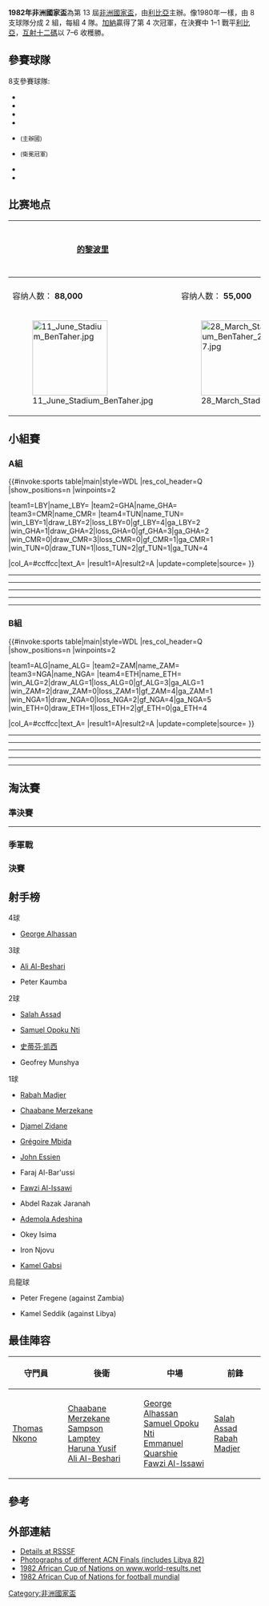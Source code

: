 {{no footnotes|time=2018-11-15T02:29:22+00:00}}
{{Infobox 國際足球賽事賽季
| tourney_name     = 非洲國家盃
| year             = 1982年
| other_titles     = 1982 African Cup of Nations
| image            = 
| size             = 
| caption          = 
| edition          = 13
| country          = 利比亞
| defending_champ  = NGA
| dates            = 3月5日–3月19日
| num_teams        = 8 隊
| confederations   = 1
| venues           = 2
| cities           = 2
| champion         = GHA
| count            = 4
| second           = LBY
| second-flagvar   = 1977
| third            = ZAM
| fourth           = ALG
| matches          = 16
| goals            = 32
| attendance       = 
| top_scorer       = {{flagicon|GHA}} [[George_Alhassan|George Alhassan]]<small>（4 球）</small>
| player           = {{flagicon|LBY|1977}} [[Fawzi_Al-Issawi|Fawzi Al-Issawi]]
| prevseason       = [[1980年非洲國家盃|1980]]
| nextseason       = [[1984年非洲國家盃|1984]]
}}

'''1982年非洲國家盃'''為第 13 屆[[非洲國家盃|非洲國家盃]]，由[[利比亞|利比亞]]主辦。像1980年一樣，由 8 支球隊分成 2 組，每組 4 隊。[[加納|加納]]贏得了第 4 次冠軍，在決賽中 1–1 戰平[[利比亞|利比亞]]，[[互射十二碼|互射十二碼]]以 7–6 收穫勝。

==參賽球隊==
8支參賽球隊:
{{col-begin}}{{col-2}}
* {{fb|ALG}}
* {{fb|CMR}}
* {{fb|ETH|1975}}
* {{fb|GHA}}
{{col-2}}
* {{fb|LBY|1977}} <small>(主辦國)</small>
* {{fb|NGA}} <small>(衛冕冠軍)</small>
* {{fb|TUN}}
* {{fb|ZAM}}
{{col-2}}
{{col-end}}

==比赛地点==
<center>
{| class="wikitable" style="text-align:center"
|-
! [[的黎波里|的黎波里]]
|rowspan="4"| 
{{Location map+|Libya|width=350|float=center|caption|places=
{{location map~|Libya|lat=32.9|long=13.183333|label='''[[的黎波里|的黎波里]]'''}}
{{location map~|Libya|lat=32.0947711|long=20.1879106|label='''[[班加西|班加西]]'''|position=left}}
}}
! [[班加西|班加西]]
|-
| {{link-en|June 11 Stadium}}
| {{link-en|March 28 Stadium}}
|-
| 容纳人数： '''88,000'''
| 容纳人数： '''55,000'''
|-
| [[File:11_June_Stadium_BenTaher.jpg|150px]]
| [[File:28_March_Stadium_BenTaher_2007.jpg|150px]]
|}
</center>

==小組賽==
===A組===
{{#invoke:sports table|main|style=WDL
|res_col_header=Q
|show_positions=n
|winpoints=2

|team1=LBY|name_LBY={{fb|LBY|1977}}
|team2=GHA|name_GHA={{fb|GHA}}
|team3=CMR|name_CMR={{fb|CMR}}
|team4=TUN|name_TUN={{fb|TUN}}
|win_LBY=1|draw_LBY=2|loss_LBY=0|gf_LBY=4|ga_LBY=2
|win_GHA=1|draw_GHA=2|loss_GHA=0|gf_GHA=3|ga_GHA=2
|win_CMR=0|draw_CMR=3|loss_CMR=0|gf_CMR=1|ga_CMR=1
|win_TUN=0|draw_TUN=1|loss_TUN=2|gf_TUN=1|ga_TUN=4

|col_A=#ccffcc|text_A=
|result1=A|result2=A
|update=complete|source=
}}

{{footballbox
| date = 1982年3月5日
| time = 
| team1 = {{fb-rt|LBY|1977}}
| score = 2–2
| team2 ={{fb|GHA}}
| goals1 = [[Abdel_Razak_Jaranah|Jaranah]] {{goal|58}} <br> [[Fawzi_Al-Issawi|Al-Issawi]] {{goal|76}}
| goals2 = [[George_Alhassan|Alhassan]] {{goal|28}} <br> [[Samuel_Opoku_Nti|Opoku Nti]] {{goal|89}}
| stadium = [[11_June_Stadium|11 June Stadium]], [[的黎波里|的黎波里]]
| attendance = {{formatnum:45200}}
| referee = [[Sohan_Ramlochun|Sohan Ramlochun]] ([[Mauritius_Football_Association|Mauritius]])
| report = [http://www.11v11.com/matches/libya-v-ghana-05-march-1982-237034 报告]
}}
----
{{footballbox
| date = 1982年3月5日
| time = 
| team1 = {{fb-rt|CMR}}
| score = 1–1
| team2 = {{fb|TUN}}
| goals1 = [[Grégoire_M'Bida|M'Bida]] {{goal|61}}
| goals2 = [[Kamel_Gabsi|Gabsi]] {{goal|60}}
| stadium = [[11_June_Stadium|11 June Stadium]], [[的黎波里|的黎波里]]
| attendance = {{formatnum:45000}}
| referee = [[Bakary_Sarr|Bakary Sarr]] ([[Senegal_Football_Association|Senegal]])
| report = [http://www.11v11.com/matches/tunisia-v-cameroon-05-march-1982-237033 报告]
}}
----
{{footballbox
| date = 1982年3月9日
| time = 
| team1 = {{fb-rt|CMR}}
| score = 0–0
| team2 = {{fb|GHA}}
| goals1 =
| goals2 =
| stadium = [[11_June_Stadium|11 June Stadium]], [[的黎波里|的黎波里]]
| attendance = {{formatnum:40000}}
| referee = [[Mohamed_Larache|Mohamed Larache]] ([[Royal_Moroccan_Football_Federation|Morocco]])
| report = [http://www.11v11.com/matches/cameroon-v-ghana-09-march-1982-237040 报告]
}}
----
{{footballbox
| date = 1982年3月9日
| time = 
| team1 = {{fb-rt|LBY|1977}}
| score = 2–0
| team2 = {{fb|TUN}}
| goals1 = [[Kamel_Seddik|Seddik]] {{goal|42|o.g.}} <br> [[Faraj_Al-Bor'osi|Al-Bor'osi]] {{goal|89}}
| goals2 =
| stadium = [[11_June_Stadium|11 June Stadium]], [[的黎波里|的黎波里]]
| attendance = {{formatnum:40000}}
| referee = [[Kambaji_Kabongo|Kambaji Kabongo]] ([[Congolese_Association_Football_Federation|Zaire]])
| report = [http://www.11v11.com/matches/libya-v-tunisia-09-march-1982-237041 报告]
}}
----
{{footballbox
| date = 1982年3月12日
| time = 
| team1 = {{fb-rt|GHA}}
| score = 1–0
| team2 = {{fb|TUN}}
| goals1 = [[Michael_Essien|Michael Essien]] {{goal|28}}
| goals2 =
| stadium = [[11_June_Stadium|11 June Stadium]], [[的黎波里|的黎波里]]
| attendance = {{formatnum:40000}}
| referee = [[Idrissa_Traoré_(referee)|Idrissa Traoré]] ([[Malian_Football_Federation|Mali]])
| report = [http://www.11v11.com/matches/tunisia-v-ghana-12-march-1982-237047 报告]
}}
----
{{footballbox
| date = 1982年3月12日
| time = 
| team1 = {{fb-rt|LBY|1977}}
| score = 0–0
| team2 = {{fb|CMR}}
| goals1 =
| goals2 =
| stadium = [[11_June_Stadium|11 June Stadium]], [[的黎波里|的黎波里]]
| attendance = {{formatnum:40000}}
| referee = [[Babacar_Fall|Babacar Fall]] ([[Senegal_Football_Association|Senegal]])
| report = [http://www.11v11.com/matches/libya-v-cameroon-12-march-1982-237046 报告]
}}

===B組===
{{#invoke:sports table|main|style=WDL
|res_col_header=Q
|show_positions=n
|winpoints=2

|team1=ALG|name_ALG={{fb|ALG}}
|team2=ZAM|name_ZAM={{fb|ZAM|1964}}
|team3=NGA|name_NGA={{fb|NGA}}
|team4=ETH|name_ETH={{fb|ETH|1975}}
|win_ALG=2|draw_ALG=1|loss_ALG=0|gf_ALG=3|ga_ALG=1
|win_ZAM=2|draw_ZAM=0|loss_ZAM=1|gf_ZAM=4|ga_ZAM=1
|win_NGA=1|draw_NGA=0|loss_NGA=2|gf_NGA=4|ga_NGA=5
|win_ETH=0|draw_ETH=1|loss_ETH=2|gf_ETH=0|ga_ETH=4

|col_A=#ccffcc|text_A=
|result1=A|result2=A
|update=complete|source=
}}

{{footballbox
| date = 1982年3月7日
| time = 
| team1 = {{fb-rt|NGA}}
| score = 3–0
| team2 = {{fb|ETH|1975}}
| goals1 = [[Stephen_Keshi|Keshi]] {{goal|27||84}} <br> [[Ademola_Adeshina|Adeshina]] {{goal|40}}
| goals2 =
| stadium = [[28_March_Stadium|28 March Stadium]], [[班加西|班加西]]
| attendance = {{formatnum:5000}}
| referee = [[Bester_Kalombo|Bester Kalombo]] ([[Football_Association_of_Malawi|Malawi]])
| report = [http://www.11v11.com/matches/nigeria-v-ethiopia-07-march-1982-237037 报告]
}}
----
{{footballbox
| date = 1982年3月7日
| time = 
| team1 = {{fb-rt|ALG}}
| score = 1–0
| team2 = {{fb|ZAM}}
| goals1 = [[Chaabane_Merzekane|Merzekane]] {{goal|85}}
| goals2 =
| stadium = [[28_March_Stadium|28 March Stadium]], [[班加西|班加西]]
| attendance = {{formatnum:5000}}
| referee = [[Dodou_N'Jie|Dodou N'Jie]] ([[Gambia_Football_Association|Gambia]])
| report = [http://www.11v11.com/matches/zambia-v-algeria-07-march-1982-237036 报告]
}}
----
{{footballbox
| date = 1982年3月10日
| time = 
| team1 = {{fb-rt|ZAM}}
| score = 1–0
| team2 = {{fb|ETH|1975}}
| goals1 = [[Geofrey_Munshya|Munshya]] {{goal|68}}
| goals2 =
| stadium = [[28_March_Stadium|28 March Stadium]], [[班加西|班加西]]
| attendance = {{formatnum:5000}}
| referee = Bashir Mahamed Jama
| report = [http://www.11v11.com/matches/zambia-v-ethiopia-10-march-1982-237044 报告]
}}
----
{{footballbox
| date = 1982年3月10日
| time = 
| team1 = {{fb-rt|ALG}}
| score = 2–1
| team2 = {{fb|NGA}}
| goals1 = [[Okey_Isima|Isima]] {{goal|44|o.g.}} <br> [[Salah_Assad|Assad]] {{goal|65}}
| goals2 = [[Emmanuel_Osigwe|Osigwe]] {{goal|40}}
| stadium = [[28_March_Stadium|28 March Stadium]], [[班加西|班加西]]
| attendance = {{formatnum:5000}}
| referee = [[Cheikh_Djibril_MBaye|Cheikh Djibril MBaye]] ([[Senegal_Football_Association|Senegal]])
| report = [http://www.11v11.com/matches/nigeria-v-algeria-10-march-1982-237043 报告]
}}
----
{{footballbox
| date = 1982年3月13日
| time = 
| team1 = {{fb-rt|ALG}}
| score = 0–0
| team2 = {{fb|ETH|1975}}
| goals1 =
| goals2 =
| stadium = [[28_March_Stadium|28 March Stadium]], [[班加西|班加西]]
| attendance = {{formatnum:5000}}
| referee = Hugues Opangault
| report = [http://www.11v11.com/matches/ethiopia-v-algeria-13-march-1982-237048 报告]
}}
----
{{footballbox
| date = 1982年3月13日
| time = 
| team1 = {{fb-rt|ZAM}}
| score = 3–0
| team2 = {{fb|NGA}}
| goals1 = [[Peter_Kaumba|Kaumba]] {{goal|25}} <br> [[Aaron_Njovu|Njovu]] {{goal|80}} <br> [[Peter_Fregene|Fregene]] {{goal|81|o.g.}}
| goals2 =
| stadium = [[28_March_Stadium|28 March Stadium]], [[班加西|班加西]]
| attendance = {{formatnum:5000}}
| referee = [[Edwin_Picon-Ackong|Edwin Picon-Ackong]] ([[Mauritius_Football_Association|Mauritius]])
| report = [http://www.11v11.com/matches/nigeria-v-zambia-13-march-1982-237049 报告]
}}

==淘汰賽==
{{Round4-with third
<!--Date-Place|Team 1|Score 1|Team 2|Score 2-->
<!--semi-finals-->
| 3月16日 – [[班加西|班加西]] | {{fb|GHA}} ([[加時賽|a.e.t.]]) | 3 | {{fb|ALG}} | 2
| 3月16日 – [[的黎波里|的黎波里]] | {{fb|LBY|1977}} | 2 | {{fb|ZAM}} | 1
<!--final-->
| 3月19日 – [[的黎波里|的黎波里]] | {{fb|GHA}} ([[互射十二碼|p]]) | 1 (7) | {{fb|LBY|1977}} | 1 (6)
<!--third place-->
| 3月18日 – [[的黎波里|的黎波里]] | {{fb|ALG}} | 0 | {{fb|ZAM}} | 2
}}

===準決賽===
{{footballbox
| date = 1982年3月16日
| team1 = {{fb-rt|GHA}}
| time = 
| score = 3–2 
| aet = yes
| team2 = {{fb|ALG}}
| goals1 = [[George_Alhassan|Alhassan]] {{goal|4||103}} <br> [[Samuel_Opoku_Nti|Opoku Nti]] {{goal|90}}
| goals2 = [[Djamel_Zidane|Zidane]] {{goal|29}} <br> [[Salah_Assad|Assad]] {{goal|62}}
| stadium = [[28_March_Stadium|28 March Stadium]], [[班加西|班加西]]
| attendance = {{formatnum:5000}}
| referee = [[Bester_Kalombo|Bester Kalombo]] ([[Football_Association_of_Malawi|Malawi]])
| report = [http://www.11v11.com/matches/ghana-v-algeria-16-march-1982-237052 报告]
}}
----
{{footballbox
| date = 1982年3月16日
| time = 
| team1 = {{fb-rt|LBY|1977}}
| score = 2–1
| team2 = {{fb|ZAM}}
| goals1 = [[Ali_Al-Beshari|Al-Beshari]] {{goal|38||84}}
| goals2 = {{goal|29}} [[Peter_Kaumba|Kaumba]]
| stadium = [[11_June_Stadium|11 June Stadium]], [[的黎波里|的黎波里]]
| attendance = {{formatnum:50000}}
| referee = [[Bakary_Sarr|Bakary Sarr]] ([[Senegal_Football_Association|Senegal]])
| report = [http://www.11v11.com/matches/libya-v-zambia-16-march-1982-237051 报告]
}}

===季軍戰===
{{footballbox
| date = 18 March 1982
| time = 
| team1 = {{fb-rt|ZAM}}
| score = 2–0
| team2 = {{fb|ALG}}
| goals1 = [[Peter_Kaumba|Kaumba]] {{goal|2}} <br> [[Geofrey_Munshya|Munshya]] {{goal|25}}
| goals2 =
| stadium = [[11_June_Stadium|11 June Stadium]], [[的黎波里|的黎波里]]
| attendance = {{formatnum:2000}}
| referee = [[Cheikh_Djibril_MBaye|Cheikh Djibril MBaye]] ([[Senegal_Football_Association|Senegal]])
| report = [http://www.11v11.com/matches/algeria-v-zambia-18-march-1982-237053 报告]
}}

===決賽===
{{Main|1982年非洲國家盃決賽}}
{{footballbox
| date = 1982年3月19日
| time = 
| team1 = {{fb-rt|GHA}}
| score = 1–1
| team2 = {{fb|LBY|1977}}
| goals1 = [[George_Alhassan|Alhassan]] {{goal|35}}
| goals2 = [[Ali_Al-Beshari|Al-Beshari]] {{goal|70}}
| stadium = [[11_June_Stadium|11 June Stadium]], [[的黎波里|的黎波里]]
| attendance = 42,500
| referee = [[Sohan_Ramlochun|Sohan Ramlochun]] ([[Mauritius_Football_Association|Mauritius]])
| report = [http://www.11v11.com/matches/libya-v-ghana-19-march-1982-237054 报告]
| penalties1 = {{pengoal}} [[Sampson_Lamptey|Lamptey]]<br> {{pengoal}} [[George_Alhassan|Alhassan]]<br> {{pengoal}} [[Isaac_Paha|Paha]]<br> {{pengoal}} [[Albert_Asaase|Asaase]]<br> {{pengoal}} [[Windsor_Kofi_Abbrey|Abbrey]]<br> {{penmiss}} [[Michael_Owusu_Mensah|Mensah]]<br> {{pengoal}} [[Emmanuel_Quarshie|Quarshie]]<br> {{pengoal}} [[Opoku_Afriyie|Afriyie]]
| penaltyscore = 7–6
| penalties2 = {{pengoal}} [[Ali_Al-Beshari|Al-Beshari]] <br> {{pengoal}} [[Saleh_Sola|Sola]] <br> {{pengoal}} [[Sassi_Al-Ajeli|Al-Ajeli]] <br> {{pengoal}} [[Abubaker_Ben-Suleiman|Ben-Suleiman]] <br> {{pengoal}} [[Abdul_Razak_Al-Farjani|Al-Farjani]] <br> {{penmiss}} [[Abdel_Moneim_Ghonaïm|Ghonaïm]] <br> {{pengoal}} [[Abdul_Razak_Jaranah|Jaranah]] <br> {{penmiss}} [[Abdallah_Zeiyu|Zeiyu]]
}}

==射手榜==
;4球
{{col-begin}}
{{col-3}}
* {{flagicon|Ghana}} [[George_Alhassan|George Alhassan]]
{{col-end}}

;3球
{{col-begin}}
{{col-3}}
* {{flagicon|Libya|1977}} [[Ali_Al-Beshari|Ali Al-Beshari]]
{{col-3}}
* {{flagicon|Zambia}} Peter Kaumba
{{col-3}}
{{col-end}}

;2球
{{col-begin}}
{{col-3}}
* {{flagicon|Algeria}} [[Salah_Assad|Salah Assad]]
* {{flagicon|Ghana}} [[Samuel_Opoku_Nti|Samuel Opoku Nti]]
{{col-3}}
* {{flagicon|Nigeria}} [[史蒂芬·凯西|史蒂芬·凯西]]
{{col-3}}
* {{flagicon|Zambia}} Geofrey Munshya
{{col-end}}

;1球
{{col-begin}}
{{col-3}}
* {{flagicon|Algeria}} [[Rabah_Madjer|Rabah Madjer]]
* {{flagicon|Algeria}} [[Chaabane_Merzekane|Chaabane Merzekane]]
* {{flagicon|Algeria}} [[Djamel_Zidane|Djamel Zidane]]
* {{flagicon|Cameroon}} [[Grégoire_Mbida|Grégoire Mbida]]
{{col-3}}
* {{flagicon|Ghana}} [[John_Essien|John Essien]]
* {{flagicon|Libya|1977}} Faraj Al-Bar'ussi
* {{flagicon|Libya|1977}} [[Fawzi_Al-Issawi|Fawzi Al-Issawi]]
* {{flagicon|Libya|1977}} Abdel Razak Jaranah
{{col-3}}
* {{flagicon|Nigeria}} [[Ademola_Adeshina|Ademola Adeshina]]
* {{flagicon|Nigeria}} Okey Isima
* {{flagicon|Zambia}} Iron Njovu
* {{flagicon|Tunisia}} [[Kamel_Gabsi|Kamel Gabsi]]
{{col-end}}

;烏龍球
{{col-begin}}
{{col-3}}
* {{flagicon|Nigeria}} Peter Fregene (against Zambia)
* {{flagicon|Tunisia}} Kamel Seddik (against Libya)
{{col-3}}
{{col-3}}
{{col-end}}

==最佳陣容==
{| class="wikitable" style="margin:0 auto"
|-
! 守門員
! 後衛
! 中場
! 前鋒
|-
| align=left valign=top |
{{flagicon|Cameroon}} [[Thomas_Nkono|Thomas Nkono]]
| align=left valign=top |
{{flagicon|Algeria}} [[Chaabane_Merzekane|Chaabane Merzekane]] <br>
{{flagicon|Ghana}} [[Sampson_Lamptey|Sampson Lamptey]] <br>
{{flagicon|Ghana}} [[Haruna_Yusif|Haruna Yusif]] <br>
{{flagicon|Libya|1977}} [[Ali_Al-Beshari|Ali Al-Beshari]]
| align=left valign=top |
{{flagicon|Ghana}} [[George_Alhassan|George Alhassan]] <br>
{{flagicon|Ghana}} [[Samuel_Opoku_Nti|Samuel Opoku Nti]] <br>
{{flagicon|Ghana}} [[Emmanuel_Quarshie|Emmanuel Quarshie]] <br>
{{flagicon|Libya|1977}} [[Fawzi_Al-Issawi|Fawzi Al-Issawi]]
| align=left valign=top |
{{flagicon|Algeria}} [[Salah_Assad|Salah Assad]] <br>
{{flagicon|Algeria}} [[Rabah_Madjer|Rabah Madjer]]
|}

==參考==
{{Reflist}}


==外部連結==
* [http://www.rsssf.com/tables/82a.html Details at RSSSF]{{Wayback|url=http://www.rsssf.com/tables/82a.html |date=20170117185930 }}
* [https://web.archive.org/web/20041223061746/http://www.tessemas.net/AFRICAN%20FOOTBALL/photogallery/photo22834/real.htm Photographs of different ACN Finals (includes Libya 82)]
* [https://web.archive.org/web/20080316054016/http://www.world-results.net/football/anc/anc1982.html#stats 1982 African Cup of Nations on www.world-results.net]
* [http://footballmundial.tripod.com/caf/caf_1980_82.htm 1982 African Cup of Nations for football mundial]{{Wayback|url=http://footballmundial.tripod.com/caf/caf_1980_82.htm |date=20160303195347 }}


{{非洲國家盃}}


{{DEFAULTSORT:1982 African Cup Of Nations}}
[[Category:非洲國家盃|Category:非洲國家盃]]